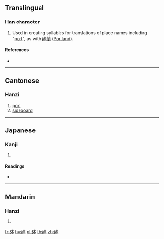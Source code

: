 {{character info/new}}
==Translingual==

===Han character===
{{Han char|rn=112|rad=石|as=05|sn=10|four=14640|canj=MRDM}}

# Used in creating syllables for translations of place names including "[[port]]", as with [[砵蘭]] ([[Portland]]).

====References====
* {{Han ref|kx=0829.331|dkj=24133|hdz=42422.080|uh=7835|ud=30773|bh=D2DC|bd=53980}}

----

==Cantonese==

===Hanzi===
{{yue-hanzi|jyut=[[but3]]|y=but3}}

# [[port]]
# [[sideboard]]

----

==Japanese==

===Kanji===
{{ja-kanji|grade=|rs=石05}}

# {{defn|lang=ja|sort=石05}}

====Readings====
* {{ja-readings|on=[[おう]] (ō), [[はつ]] (hatsu)|kun=|nanori=}}

----

==Mandarin==

===Hanzi===
{{cmn-hanzi|pin=[[bō]] ([[bo1]])|wg=po<sup>1</sup>}}

# {{defn|lang=cmn|sort=石05}}

[[fr:砵]]
[[hu:砵]]
[[pl:砵]]
[[th:砵]]
[[zh:砵]]